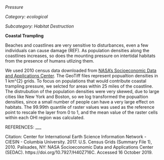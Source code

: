 *Pressure*

*Category: ecological*

*Subcategory: Habitat Destruction*

**Coastal Trampling**

Beaches and coastlines are very sensitive to disturbances, even a few individuals can cause damage (REF). As population densities along the coastlines increases, so does the mounting pressure on intertidal habitats from the presence of humans utlizing them.

We used 2010 census data downloaded from [NASA's Socioeconomic Data and Applications Center](https://sedac.ciesin.columbia.edu/data/set/usgrid-summary-file1-2010/data-download). The GeoTiff files represent popualtion densities in 1 km^{2} grids. To focus on populations that would contribute coastal trampling pressure, we selcted for areas within 25 miles of the coastline. The distrubution of the population densities were very skewed, due to large cities like New York and Boston, so we log transformed the popualtion densities, since a small number of people can have a very large effect on habitats. The 99.99th quantile of raster values was used as the reference point to rescale the layer from 0 to 1, and the mean value of the raster cells within each OHI region was calculated.


REFERENCES:
___

Citation:
Center for International Earth Science Information Network - CIESIN - Columbia University. 2017. U.S. Census Grids (Summary File 1), 2010. Palisades, NY: NASA Socioeconomic Data and Applications Center (SEDAC). https://doi.org/10.7927/H40Z716C. Accessed 16 October 2019. 

